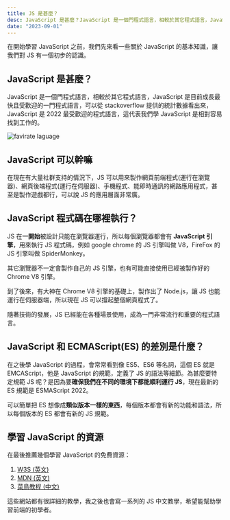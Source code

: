 ```yaml
---
title: JS 是甚麼？
desc: JavaScript 是甚麼？JavaScript 是一個門程式語言，相較於其它程式語言，JavaScript 是目前成長最快且受歡迎的一門程式語言，可以從 stackoverflow 提供的統計數據看出來，JavaScript 是 2022 最受歡迎的程式語言，這代表我們學 JavaScript 是相對容易找到工作的 ...
date: "2023-09-01"
---
```


在開始學習 JavaScript 之前，我們先來看一些關於 JavaScript 的基本知識，讓我們對 JS 有一個初步的認識。

## JavaScript 是甚麼？

JavaScript 是一個門程式語言，相較於其它程式語言，JavaScript 是目前成長最快且受歡迎的一門程式語言，可以從 stackoverflow 提供的統計數據看出來，JavaScript 是 2022 最受歡迎的程式語言，這代表我們學 JavaScript 是相對容易找到工作的。

![favirate laguage](/images/js-series/what-is-js/1.jpeg)

## JavaScript 可以幹嘛
在現在有大量社群支持的情況下，JS 可以用來製作網頁前端程式(運行在瀏覽器)、網頁後端程式(運行在伺服器)、手機程式、能即時通訊的網路應用程式，甚至是製作遊戲都行，可以說 JS 的應用層面非常廣。

## JavaScript 程式碼在哪裡執行？
JS 在**一開始**被設計只能在瀏覽器運行，所以每個瀏覽器都會有 **JavaScript 引擎**，用來執行 JS 程式碼，例如 google chrome 的 JS 引擎叫做 V8，FireFox 的 JS 引擎叫做 SpiderMonkey。

其它瀏覽器不一定會製作自己的 JS 引擎，也有可能直接使用已經被製作好的 Chrome V8 引擎。

到了後來，有大神在 Chrome V8 引擎的基礎上，製作出了 Node.js，讓 JS 也能運行在伺服器端，所以現在 JS 可以撐起整個網頁程式了。

隨著技術的發展，JS 已經能在各種場景使用，成為一門非常流行和重要的程式語言。

## JavaScript 和 ECMAScript(ES) 的差別是什麼？
在之後學 JavaScript 的過程，會常常看到像 ES5、ES6 等名詞，這個 ES 就是 EMCAScript，他是 JavaScript 的規範，定義了 JS 的語法等細節。為甚麼要特定規範 JS 呢？是因為要**確保我們在不同的環境下都能順利運行 JS**，現在最新的 ES 規範是 ESMAScript 2022。

可以簡單把 ES 想像成**類似版本一樣的東西**，每個版本都會有新的功能和語法，所以每個版本的 ES 都會有新的 JS 規範。

## 學習 JavaScript 的資源
在最後推薦幾個學習 JavaScript 的免費資源：
1. [W3S (英文)](https://www.w3schools.com/js/default.asp)
2. [MDN (英文)](https://developer.mozilla.org/zh-TW/docs/Learn/JavaScript)
3. [菜鳥教程 (中文)](https://www.runoob.com/js/js-tutorial.html)

這些網站都有很詳細的教學，我之後也會寫一系列的 JS 中文教學，希望能幫助學習前端的初學者。
